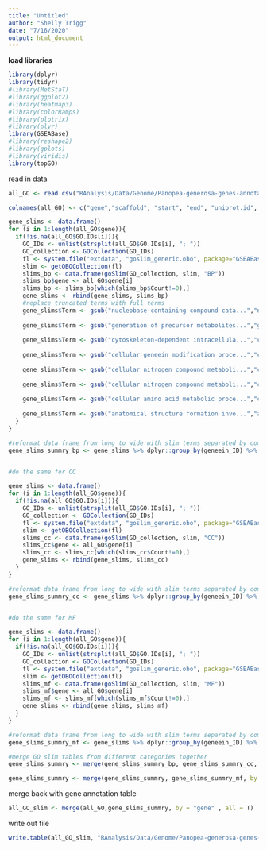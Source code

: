 ```yaml
---
title: "Untitled"
author: "Shelly Trigg"
date: "7/16/2020"
output: html_document
---
```


**load libraries**
```r
library(dplyr)
library(tidyr)
#library(MetStaT)
#library(ggplot2)
#library(heatmap3)
#library(colorRamps)
#library(plotrix)
#library(plyr)
library(GSEABase)
#library(reshape2)
#library(gplots)
#library(viridis)
library(topGO)
```


read in data
```r

all_GO <- read.csv("RAnalysis/Data/Genome/Panopea-generosa-genes-annotations.tab", header=FALSE, sep="\t", na.string="NA", stringsAsFactors = F, skip=0)

colnames(all_GO) <- c("gene","scaffold", "start", "end", "uniprot.id", "uniprot_taxa.id", "Uniprot.Name", "GO.IDs", "GO.Descript")
```



```r
gene_slims <- data.frame()
for (i in 1:length(all_GO$gene)){
  if(!is.na(all_GO$GO.IDs[i])){
    GO_IDs <- unlist(strsplit(all_GO$GO.IDs[i], "; "))
    GO_collection <- GOCollection(GO_IDs)
    fl <- system.file("extdata", "goslim_generic.obo", package="GSEABase")
    slim <- getOBOCollection(fl)
    slims_bp <- data.frame(goSlim(GO_collection, slim, "BP"))
    slims_bp$gene <- all_GO$gene[i]
    slims_bp <- slims_bp[which(slims_bp$Count!=0),]
    gene_slims <- rbind(gene_slims, slims_bp)
    #replace truncated terms with full terms
    gene_slims$Term <- gsub("nucleobase-containing compound cata...","nucleobase-containing compound catabolic process", gene_slims$Term)
    
    gene_slims$Term <- gsub("generation of precursor metabolites...","generation of precursor metabolites and energy", gene_slims$Term)
    
    gene_slims$Term <- gsub("cytoskeleton-dependent intracellula...","cytoskeleton-dependent intracellular transport", gene_slims$Term)
    
    gene_slims$Term <- gsub("cellular geneein modification proce...","cellular geneein modification process", gene_slims$Term)
    
    gene_slims$Term <- gsub("cellular nitrogen compound metaboli...","cellular nitrogen compound metabolic process", gene_slims$Term)
    
    gene_slims$Term <- gsub("cellular nitrogen compound metaboli...","cellular nitrogen compound metabolic p", gene_slims$Term)
    
    gene_slims$Term <- gsub("cellular amino acid metabolic proce...","cellular amino acid metabolic process", gene_slims$Term)
    
    gene_slims$Term <- gsub("anatomical structure formation invo...","anatomical structure formation involved in morphogenesis", gene_slims$Term)
  }
}

#reformat data frame from long to wide with slim terms separated by commas
gene_slims_summry_bp <- gene_slims %>% dplyr::group_by(geneein_ID) %>% dplyr::summarise(GO_slim_BP = toString(Term)) 


#do the same for CC

gene_slims <- data.frame()
for (i in 1:length(all_GO$gene)){
  if(!is.na(all_GO$GO.IDs[i])){
    GO_IDs <- unlist(strsplit(all_GO$GO.IDs[i], "; "))
    GO_collection <- GOCollection(GO_IDs)
    fl <- system.file("extdata", "goslim_generic.obo", package="GSEABase")
    slim <- getOBOCollection(fl)
    slims_cc <- data.frame(goSlim(GO_collection, slim, "CC"))
    slims_cc$gene <- all_GO$gene[i]
    slims_cc <- slims_cc[which(slims_cc$Count!=0),]
    gene_slims <- rbind(gene_slims, slims_cc)
  }
}

#reformat data frame from long to wide with slim terms separated by commas
gene_slims_summry_cc <- gene_slims %>% dplyr::group_by(geneein_ID) %>% dplyr::summarise(GO_slim_CC = toString(Term)) 


#do the same for MF

gene_slims <- data.frame()
for (i in 1:length(all_GO$gene)){
  if(!is.na(all_GO$GO.IDs[i])){
    GO_IDs <- unlist(strsplit(all_GO$GO.IDs[i], "; "))
    GO_collection <- GOCollection(GO_IDs)
    fl <- system.file("extdata", "goslim_generic.obo", package="GSEABase")
    slim <- getOBOCollection(fl)
    slims_mf <- data.frame(goSlim(GO_collection, slim, "MF"))
    slims_mf$gene <- all_GO$gene[i]
    slims_mf <- slims_mf[which(slims_mf$Count!=0),]
    gene_slims <- rbind(gene_slims, slims_mf)
  }
}

#reformat data frame from long to wide with slim terms separated by commas
gene_slims_summry_mf <- gene_slims %>% dplyr::group_by(geneein_ID) %>% dplyr::summarise(GO_slim_MF = toString(Term)) 

#merge GO slim tables from different categories together
gene_slims_summry <- merge(gene_slims_summry_bp, gene_slims_summry_cc, by = "gene", all = T)

gene_slims_summry <- merge(gene_slims_summry, gene_slims_summry_mf, by = "gene", all = T)

```

merge back with gene annotation table
```r
all_GO_slim <- merge(all_GO,gene_slims_summry, by = "gene" , all = T)
```


write out file
```r
write.table(all_GO_slim, "RAnalysis/Data/Genome/Panopea-generosa-genes-annotations.slims.tab", sep = "\t", quote = F, row.names = F)
```